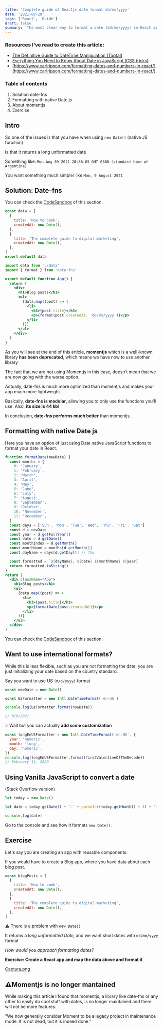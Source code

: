 ```yaml
---
title: 'Complete guide of Reactjs date format dd/mm/yyyy'
date: '2021-08-28'
tags: ['React', 'Guide']
draft: false
summary: 'The most clear way to format a date (dd/mm/yyyy) in React is to use the lightweight library: date-fns.'
---
```


### Resources I've read to create this article:

- [The Definitive Guide to DateTime Manipulation (Toptal)](https://www.toptal.com/software/definitive-guide-to-datetime-manipulation)
- [Everything You Need to Know About Date in JavaScript (CSS tricks)](https://css-tricks.com/everything-you-need-to-know-about-date-in-javascript/)
- [https://www.carlrippon.com/formatting-dates-and-numbers-in-react/](https://www.carlrippon.com/formatting-dates-and-numbers-in-react/)

### Table of contents

1. Solution date-fns
2. Formatting with native Date js
3. About momentjs
4. Exercise

## Intro

So one of the issues is that you have when using `new Date()` (native JS function)

Is that it returns a long unformatted date

Something like: `Mon Aug 09 2021 20:38:05 GMT-0300 (standard time of Argentina)`

You want something much simpler like `Mon, 9 August 2021`

## Solution: Date-fns

You can check the [CodeSandbox](https://codesandbox.io/s/date-fns-03mgi?file=/src/App.js:311-321) of this section.

```jsx
const data = [
  {
    title: 'How to cook',
    createdAt: new Date(),
  },
  {
    title: 'The complete guide to digital marketing',
    createdAt: new Date(),
  },
]
export default data
```

```jsx
import data from './data'
import { format } from 'date-fns'

export default function App() {
  return (
    <div>
      <h1>Blog posts</h1>
      <ul>
        {data.map((post) => (
          <li>
            <h3>{post.title}</h3>
            <p>{format(post.createdAt, 'dd/mm/yyyy')}</p>
          </li>
        ))}
      </ul>
    </div>
  )
}
```

As you will see at the end of this article, **momentjs** which is a well-known library **has been** **deprecated**, which means we have now to use another library

The fact that we are not using Momentjs in this case, doesn't mean that we are now going with the worse option.

Actually, date-fns is much more optimized than momentjs and makes your app much more lightweight.

Basically, **date-fns is modular**, allowing you to only use the functions you'll use. Also, **its size is 44 kb**!

In conclusion, **date-fns performs much better** than momentjs.

## Formatting with native Date js

Here you have an option of just using Date native JavaScript functions to format your date in React.

```jsx
function formatDate(newDate) {
  const months = {
    0: 'January',
    1: 'February',
    2: 'March',
    3: 'April',
    4: 'May',
    5: 'June',
    6: 'July',
    7: 'August',
    8: 'September',
    9: 'October',
    10: 'November',
    11: 'December',
  }
  const days = ['Sun', 'Mon', 'Tue', 'Wed', 'Thu', 'Fri', 'Sat']
  const d = newDate
  const year = d.getFullYear()
  const date = d.getDate()
  const monthIndex = d.getMonth()
  const monthName = months[d.getMonth()]
  const dayName = days[d.getDay()] // Thu

  const formatted = `${dayName}, ${date} ${monthName} ${year}`
  return formatted.toString()
}
return (
  <div className="App">
    <h1>Blog posts</h1>
    <ul>
      {data.map((post) => (
        <li>
          <h3>{post.title}</h3>
          <p>{formatDate(post.createdAt)}</p>
        </li>
      ))}
    </ul>
  </div>
)
```

You can check the [CodeSandbox](https://codesandbox.io/s/formatting-data-react-newdate-5bl6o) [](https://codesandbox.io/s/date-fns-03mgi?file=/src/App.js:311-321)of this section.

## Want to use international formats?

While this is less flexible, such as you are not formatting the date, you are just initializing your date based on the country standard.

Say you want to use US `(m/d/yyyy)` format

```jsx
const nowDate = new Date()

const UsFormatter = new Intl.DateTimeFormat('en-US')

console.log(UsFormatter.format(nowDate))

// 8/9/2021
```

💡 Wait but you can actually **add some customization**

```jsx
const longEnUSFormatter = new Intl.DateTimeFormat('en-US', {
  year: 'numeric',
  month: 'long',
  day: 'numeric',
})
console.log(longEnUSFormatter.format(firstValentineOfTheDecade))
// February 14, 2020
```

## Using Vanilla JavaScript to convert a date

(Stack Overflow version)

```jsx
let today = new Date()

let date = today.getDate() + '-' + parseInt(today.getMonth() + 1) + '-' + today.getFullYear()

console.log(date)
```

Go to the console and see how it formats `new Date()`.

## Exercise

Let's say you are creating an app with reusable components.

If you would have to create a Blog app, where you have data about each blog post.

```jsx
const blogPosts = [
  {
    title: 'How to cook',
    createdAt: new Date(),
  },
  {
    title: 'The complete guide to digital marketing',
    createdAt: new Date(),
  },
]
```

⚠️ There is a problem with `new Date()`

It returns a l*ong unformatted Date,* and we want short dates with `dd/mm/yyyy` format

_How would you approach formatting dates?_

**Exercise: Create a React app and map the data above and format it**

[Captura.png](https://postimg.cc/yJVTrrg1)

## ⚠️Momentjs is no longer mantained

While making this article I found that momentjs, a library like date-fns or any other to easily do cool stuff with dates, is no longer maintained and there will not be more features.

"We now generally consider Moment to be a legacy project in maintenance mode. It is not dead, but it is indeed done."
